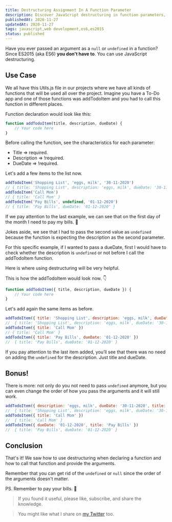 ```yaml
---
title: Destructuring Assignment In A Function Parameter
description: Discover JavaScript destructuring in function parameters, an ES6 feature. See its practical use in a To-Do app for handling optional parameters.
publishedAt: 2020-11-27
updatedAt: 2020-11-27
tags: javascript,web development,es6,es2015
status: published
---
```


Have you ever passed an argument as a `null` or `undefined` in a function? Since ES2015 (aka ES6) **you don't have to**. You can use JavaScript destructuring.

## Use Case

We all have this Utils.js file in our projects where we have all kinds of functions that will be used all over the project. Imagine you have a To-Do app and one of those functions was addTodoItem and you had to call this function in different places.

Function declaration would look like this:

```javascript
function addTodoItem(title, description, dueDate) {
	// Your code here
}
```

Before calling the function, see the characteristics for each parameter:

- Title => required.
- Description => !required.
- DueDate => !required.

Let's add a few items to the list now.

```javascript
addTodoItem('Shopping List', 'eggs, milk', '30-11-2020')
// { title: 'Shopping List', description: 'eggs, milk', dueDate: '30-11-2020' }
addTodoItem('Call Mom')
// { title: 'Call Mom' }
addTodoItem('Pay Bills', undefined, '01-12-2020')
// { title: 'Pay Bills', dueDate: '01-12-2020' }
```

If we pay attention to the last example, we can see that on the first day of the month I need to pay my bills. 🤣

Jokes aside, we see that I had to pass the second value as `undefined` because the function is expecting the description as the second parameter.

For this specific example, if I wanted to pass a dueDate, first I would have to check whether the description is `undefined` or not before I call the addTodoItem function.

Here is where using destructuring will be very helpful.

This is how the addTodoItem would look now. 👇

```javascript
function addTodoItem({ title, description, dueDate }) {
	// Your code here
}
```

Let's add again the same items as before.

```javascript
addTodoItem({ title: 'Shopping List', description: 'eggs, milk', dueDate: '30-11-2020' })
//	{ title: 'Shopping List', description: 'eggs, milk', dueDate: '30-11-2020' }
addTodoItem({ title: 'Call Mom' })
// { title: 'Call Mom' }
addTodoItem({ title: 'Pay Bills', dueDate: '01-12-2020' })
//	{ title: 'Pay Bills', dueDate: '01-12-2020' }
```

If you pay attention to the last item added, you’ll see that there was no need on adding the `undefined` for the description. Just title and dueDate.

## Bonus!

There is more: not only do you not need to pass `undefined` anymore, but you can even change the order of how you pass the arguments and it will still work.

```javascript
addTodoItem({ description: 'eggs, milk', dueDate: '30-11-2020', title: 'Shopping List' })
//	{ title: 'Shopping List', description: 'eggs, milk', dueDate: '30-11-2020' }
addTodoItem({ title: 'Call Mom' })
//	{ title: 'Call Mom' }
addTodoItem({ dueDate: '01-12-2020', title: 'Pay Bills' })
//	{ title: 'Pay Bills', dueDate: '01-12-2020' }
```

## Conclusion

That's it! We saw how to use destructuring when declaring a function and how to call that function and provide the arguments.

Remember that you can get rid of the `undefined` or `null` since the order of the arguments doesn't matter.

PS. Remember to pay your bills. 🤣

> If you found it useful, please like, subscribe, and share the knowledge.

> You might like what I share on [my Twitter][Twitter profile] too.

[Twitter profile]: https://twitter.com/intent/user?screen_name=eligarlo
